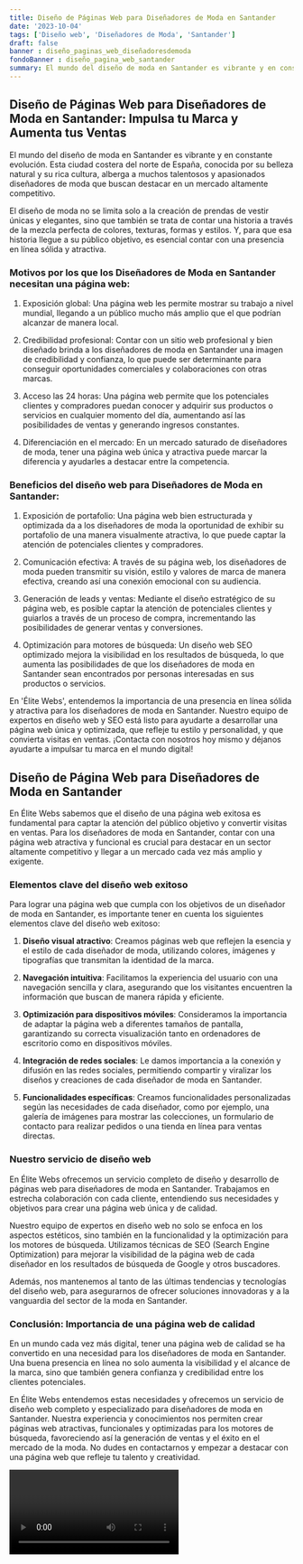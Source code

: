 ```yaml
---
title: Diseño de Páginas Web para Diseñadores de Moda en Santander
date: '2023-10-04'
tags: ['Diseño web', 'Diseñadores de Moda', 'Santander']
draft: false
banner : diseño_paginas_web_diseñadoresdemoda
fondoBanner : diseño_pagina_web_santander
summary: El mundo del diseño de moda en Santander es vibrante y en constante evolución. Esta ciudad costera del norte de España, conocida por su belleza natural y su rica cultura, alberga a muchos talentosos y apasionados diseñadores de moda que buscan destacar en un mercado altamente competitivo.
---
```


## Diseño de Páginas Web para Diseñadores de Moda en Santander: Impulsa tu Marca y Aumenta tus Ventas

El mundo del diseño de moda en Santander es vibrante y en constante evolución. Esta ciudad costera del norte de España, conocida por su belleza natural y su rica cultura, alberga a muchos talentosos y apasionados diseñadores de moda que buscan destacar en un mercado altamente competitivo.

El diseño de moda no se limita solo a la creación de prendas de vestir únicas y elegantes, sino que también se trata de contar una historia a través de la mezcla perfecta de colores, texturas, formas y estilos. Y, para que esa historia llegue a su público objetivo, es esencial contar con una presencia en línea sólida y atractiva.

### Motivos por los que los Diseñadores de Moda en Santander necesitan una página web:

1. Exposición global: Una página web les permite mostrar su trabajo a nivel mundial, llegando a un público mucho más amplio que el que podrían alcanzar de manera local.

2. Credibilidad profesional: Contar con un sitio web profesional y bien diseñado brinda a los diseñadores de moda en Santander una imagen de credibilidad y confianza, lo que puede ser determinante para conseguir oportunidades comerciales y colaboraciones con otras marcas.

3. Acceso las 24 horas: Una página web permite que los potenciales clientes y compradores puedan conocer y adquirir sus productos o servicios en cualquier momento del día, aumentando así las posibilidades de ventas y generando ingresos constantes.

4. Diferenciación en el mercado: En un mercado saturado de diseñadores de moda, tener una página web única y atractiva puede marcar la diferencia y ayudarles a destacar entre la competencia.

### Beneficios del diseño web para Diseñadores de Moda en Santander:

1. Exposición de portafolio: Una página web bien estructurada y optimizada da a los diseñadores de moda la oportunidad de exhibir su portafolio de una manera visualmente atractiva, lo que puede captar la atención de potenciales clientes y compradores.

2. Comunicación efectiva: A través de su página web, los diseñadores de moda pueden transmitir su visión, estilo y valores de marca de manera efectiva, creando así una conexión emocional con su audiencia.

3. Generación de leads y ventas: Mediante el diseño estratégico de su página web, es posible captar la atención de potenciales clientes y guiarlos a través de un proceso de compra, incrementando las posibilidades de generar ventas y conversiones.

4. Optimización para motores de búsqueda: Un diseño web SEO optimizado mejora la visibilidad en los resultados de búsqueda, lo que aumenta las posibilidades de que los diseñadores de moda en Santander sean encontrados por personas interesadas en sus productos o servicios.

En 'Élite Webs', entendemos la importancia de una presencia en línea sólida y atractiva para los diseñadores de moda en Santander. Nuestro equipo de expertos en diseño web y SEO está listo para ayudarte a desarrollar una página web única y optimizada, que refleje tu estilo y personalidad, y que convierta visitas en ventas. ¡Contacta con nosotros hoy mismo y déjanos ayudarte a impulsar tu marca en el mundo digital!

<GifSeo />

<Cta />

## Diseño de Página Web para Diseñadores de Moda en Santander

En Élite Webs sabemos que el diseño de una página web exitosa es fundamental para captar la atención del público objetivo y convertir visitas en ventas. Para los diseñadores de moda en Santander, contar con una página web atractiva y funcional es crucial para destacar en un sector altamente competitivo y llegar a un mercado cada vez más amplio y exigente.

### Elementos clave del diseño web exitoso

Para lograr una página web que cumpla con los objetivos de un diseñador de moda en Santander, es importante tener en cuenta los siguientes elementos clave del diseño web exitoso:

1. **Diseño visual atractivo**: Creamos páginas web que reflejen la esencia y el estilo de cada diseñador de moda, utilizando colores, imágenes y tipografías que transmitan la identidad de la marca.

2. **Navegación intuitiva**: Facilitamos la experiencia del usuario con una navegación sencilla y clara, asegurando que los visitantes encuentren la información que buscan de manera rápida y eficiente.

3. **Optimización para dispositivos móviles**: Consideramos la importancia de adaptar la página web a diferentes tamaños de pantalla, garantizando su correcta visualización tanto en ordenadores de escritorio como en dispositivos móviles.

4. **Integración de redes sociales**: Le damos importancia a la conexión y difusión en las redes sociales, permitiendo compartir y viralizar los diseños y creaciones de cada diseñador de moda en Santander.

5. **Funcionalidades específicas**: Creamos funcionalidades personalizadas según las necesidades de cada diseñador, como por ejemplo, una galería de imágenes para mostrar las colecciones, un formulario de contacto para realizar pedidos o una tienda en línea para ventas directas.

### Nuestro servicio de diseño web

En Élite Webs ofrecemos un servicio completo de diseño y desarrollo de páginas web para diseñadores de moda en Santander. Trabajamos en estrecha colaboración con cada cliente, entendiendo sus necesidades y objetivos para crear una página web única y de calidad.

Nuestro equipo de expertos en diseño web no solo se enfoca en los aspectos estéticos, sino también en la funcionalidad y la optimización para los motores de búsqueda. Utilizamos técnicas de SEO (Search Engine Optimization) para mejorar la visibilidad de la página web de cada diseñador en los resultados de búsqueda de Google y otros buscadores.

Además, nos mantenemos al tanto de las últimas tendencias y tecnologías del diseño web, para asegurarnos de ofrecer soluciones innovadoras y a la vanguardia del sector de la moda en Santander.

### Conclusión: Importancia de una página web de calidad

En un mundo cada vez más digital, tener una página web de calidad se ha convertido en una necesidad para los diseñadores de moda en Santander. Una buena presencia en línea no solo aumenta la visibilidad y el alcance de la marca, sino que también genera confianza y credibilidad entre los clientes potenciales.

En Élite Webs entendemos estas necesidades y ofrecemos un servicio de diseño web completo y especializado para diseñadores de moda en Santander. Nuestra experiencia y conocimientos nos permiten crear páginas web atractivas, funcionales y optimizadas para los motores de búsqueda, favoreciendo así la generación de ventas y el éxito en el mercado de la moda. No dudes en contactarnos y empezar a destacar con una página web que refleje tu talento y creatividad.

<Video />

<CtaBot job='Diseñadores de Moda' city='Santander'/>

<Gmaps query='Santander+españa+maps' />